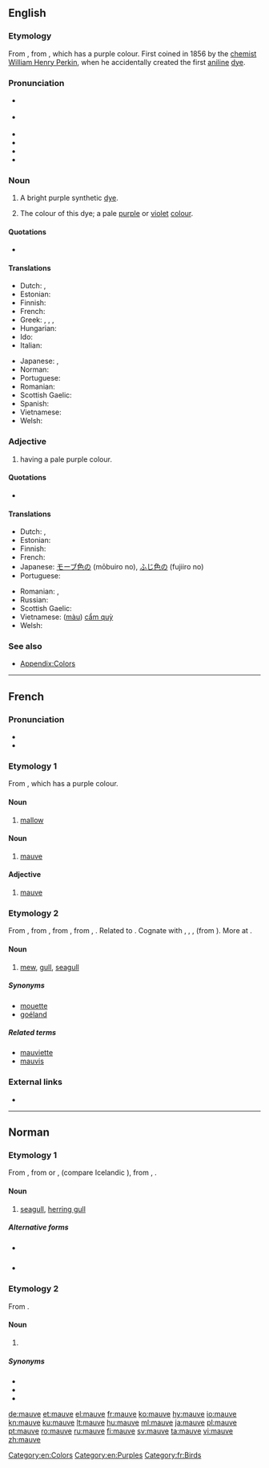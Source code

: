 ==English==
{{was wotd|2006|May|3}}
{{wikipedia}}

===Etymology===
From {{etyl|fr|en}} {{m|fr|mauve}}, from {{etyl|la|en}} {{m|la|malva||mallow}}, which has a purple colour. First coined in 1856 by the [[chemist]] [[w:William Henry Perkin|William Henry Perkin]], when he accidentally created the first [[aniline]] [[dye]].

===Pronunciation===
* {{a|UK}} {{IPA|/məʊv/|lang=en}}
* {{a|US}} {{IPA|/mɔːv/|/moʊv/|lang=en}}
* {{audio|En-uk-mauve.ogg|Audio (UK)|lang=en}}
* {{audio|en-us-mauve.ogg|Audio (US)|lang=en}}
* {{audio|en-us-mauve2.ogg|Audio (US) (alternative)|lang=en}}
* {{rhymes|əʊv|lang=en}}

===Noun===
{{en-noun}}

# {{context|historical|lang=en}} A bright purple synthetic [[dye]].
# The colour of this dye; a pale [[purple]] or [[violet]] [[color|colour]].
#: {{color panel|E0B0FF}}

====Quotations====
* {{seeCites}}

====Translations====
{{trans-top|dye}}
{{trans-mid}}
{{trans-bottom}}

{{trans-top|colour}}
* Dutch: {{t|nl|mauve|n}}, {{t+|nl|paars|n}}
* Estonian: {{t|et|kahvatulilla}}
* Finnish: {{t|fi|malvanväri}}
* French: {{t+|fr|mauve|m}}
* Greek: {{t|el|μωβ}}, {{t+|el|ιώδες}}, {{t|el|μαβί}}, {{t+|el|πορφυρό}}
* Hungarian: {{t+|hu|mályva}}
* Ido: {{t+|io|malva}}
* Italian: {{t+|it|malva}}
{{trans-mid}}
* Japanese: {{t|ja|モーブ色|tr=mōbuiro}}, {{t|ja|ふじ色|tr=fujiiro}}
* Norman: {{t|nrf|lîlas}} {{qualifier|Jersey}}
* Portuguese: {{t+|pt|lilás}}
* Romanian: {{t+|ro|mov|n}}
* Scottish Gaelic: {{t|gd|liath-phurpur|m}}
* Spanish: {{t+|es|malva}}
* Vietnamese: {{t|vi|([[màu]]) [[cẩm quỳ]]}}
* Welsh: {{t|cy|porffor gwelw|m}}
{{trans-bottom}}

===Adjective===
{{en-adj|er|more}}

# having a pale purple colour.

====Quotations====
* {{seeCites}}

====Translations====
{{trans-top|colour}}
* Dutch: {{t|nl|mauve}}, {{t+|nl|paars}}
* Estonian: {{t|et|kahvatulilla}}
* Finnish: {{t|fi|malvanvärinen}}
* French: {{t+|fr|mauve}}
* Japanese: [[モーブ色]]の (mōbuiro no), [[ふじ色]]の (fujiiro no)
* Portuguese: {{t+|pt|lilás|m}}
{{trans-mid}}
* Romanian: {{t+|ro|mov}}, {{t+|ro|liliachiu}}
* Russian: {{t|ru|розовато-лиловый}}
* Scottish Gaelic: {{t|gd|liath-phurpur}}
* Vietnamese: ([[màu]]) [[cẩm quỳ]]
* Welsh: {{t|cy|porffor gwelw}}
{{trans-bottom}}

===See also===
* [[Appendix:Colors]]

[[Category:en:Colors]]
[[Category:en:Purples]]

----

==French==

===Pronunciation===
* {{audio|Fr-mauve.ogg|audio|lang=fr}}
* {{IPA|/mov/|lang=fr}}

===Etymology 1===
From {{etyl|la|fr}} {{term|malva||mallow|lang=la}}, which has a purple colour.

====Noun====
{{fr-noun|f}}

# [[mallow]]

====Noun====
{{fr-noun|m}}

# [[mauve#English|mauve]]

====Adjective====
{{fr-adj|mf}}

# [[mauve#English|mauve]]

===Etymology 2===
From {{etyl|frm|fr}}, from {{etyl|fro|fr}} {{term|mave||mew|lang=fro}}, from {{etyl|ang|fr}} {{m|ang|mǣw||mew, seagull}}, from {{etyl|gem-pro|fr}} {{m|gem-pro|*maihwaz}}, {{m|gem-pro|*maiwaz||seagull}}. Related to {{term|mouette|lang=fr}}. Cognate with {{etyl|de|-}} {{term|Möwe||seagull|lang=de}}, {{etyl|da|-}} {{term|måge||seagull|lang=da}}, {{etyl|is|-}} {{term|mávur||seagull|lang=is}}, {{etyl|pl|-}} {{term|mewa||seagull|lang=pl}} (from {{etyl|gem|-}}). More at {{l|en|mew}}.

====Noun====
{{fr-noun|f}}

# [[mew]], [[gull]], [[seagull]]

=====Synonyms=====
* [[mouette]]
* [[goéland]]

=====Related terms=====
* [[mauviette]]
* [[mauvis]]

===External links===
* {{R:TLFi}}

[[Category:fr:Birds]]

----

==Norman==

===Etymology 1===
From {{etyl|fro|nrf}} {{m|fro|mave||mew}}, from {{etyl|ang|nrf}} {{m|ang|mǣw||mew, seagull}} or {{etyl|non|nrf}} {{m|non|már}}, {{m|non|mávar}} (compare Icelandic {{m|is|mávur}}), from {{etyl|gem-pro|nrf}} {{m|gem-pro|*maihwaz}}, {{m|gem-pro|*maiwaz||seagull}}.
{{wikipedia|lang=nrf}}
====Noun====
{{nrf-noun|f}}

# {{lb|nrf|Jersey}} [[seagull]], [[herring gull]]

=====Alternative forms=====
* {{l|nrf|mâove}} {{qualifier|continental Normandy}}
* {{l|nrf|maoue}} {{qualifier|Guernsey}}

{{catlangcode|nrf|Seabirds}}

===Etymology 2===
From {{etyl|la|nrf}} {{m|la|malva}}.

====Noun====
{{nrf-noun|f}}

# {{lb|nrf|Jersey}} {{vern|tree mallow}} {{gloss|{{taxlink|Lavatera arborea|species|noshow=1}}}}

=====Synonyms=====
* {{l|nrf|mauve dé gardîn}}
* {{l|nrf|grand' mauve}}
* {{l|nrf|maûvi}}

{{catlangcode|nrf|Plants}}

[[de:mauve]]
[[et:mauve]]
[[el:mauve]]
[[fr:mauve]]
[[ko:mauve]]
[[hy:mauve]]
[[io:mauve]]
[[kn:mauve]]
[[ku:mauve]]
[[lt:mauve]]
[[hu:mauve]]
[[ml:mauve]]
[[ja:mauve]]
[[pl:mauve]]
[[pt:mauve]]
[[ro:mauve]]
[[ru:mauve]]
[[fi:mauve]]
[[sv:mauve]]
[[ta:mauve]]
[[vi:mauve]]
[[zh:mauve]]